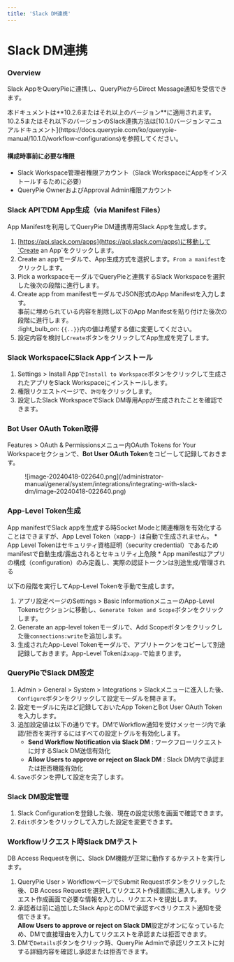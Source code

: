 ```yaml
---
title: 'Slack DM連携'
---
```



# Slack DM連携

### Overview

Slack AppをQueryPieに連携し、QueryPieからDirect Message通知を受信できます。

<Callout type="info">
本ドキュメントは**10.2.6またはそれ以上のバージョン**に適用されます。
10.2.5またはそれ以下のバージョンのSlack連携方法は[10.1.0バージョンマニュアルドキュメント](https://docs.querypie.com/ko/querypie-manual/10.1.0/workflow-configurations)を参照してください。
</Callout>

#### 構成時事前に必要な権限

* Slack Workspace管理者権限アカウント（Slack WorkspaceにAppをインストールするために必要）
* QueryPie OwnerおよびApproval Admin権限アカウント

### Slack APIでDM App生成（via Manifest Files）

App Manifestを利用してQueryPie DM連携専用Slack Appを生成します。


1. [https://api.slack.com/apps](https://api.slack.com/apps)に移動して`Create an App`をクリックします。<br/>
2. Create an appモーダルで、App生成方式を選択します。`From a manifest`をクリックします。<br/>
3. Pick a workspaceモーダルでQueryPieと連携するSlack Workspaceを選択した後次の段階に進行します。<br/>
4. Create app from manifestモーダルでJSON形式のApp Manifestを入力します。<br/>事前に埋められている内容を削除し以下のApp Manifestを貼り付けた後次の段階に進行します。<br/>:light_bulb_on: `{{..}}`内の値は希望する値に変更してください。
5. 設定内容を検討し`Create`ボタンをクリックしてApp生成を完了します。<br/>

### Slack WorkspaceにSlack Appインストール

1. Settings &gt; Install Appで`Install to Workspace`ボタンをクリックして生成されたアプリをSlack Workspaceにインストールします。
2. 権限リクエストページで、`許可`をクリックします。
3. 設定したSlack WorkspaceでSlack DM専用Appが生成されたことを確認できます。

### Bot User OAuth Token取得

Features &gt; OAuth & Permissionsメニュー内OAuth Tokens for Your Workspaceセクションで、**Bot User OAuth Token**をコピーして記録しておきます。

<figure data-layout="center" data-align="center">
![image-20240418-022640.png](/administrator-manual/general/system/integrations/integrating-with-slack-dm/image-20240418-022640.png)
</figure>


### App-Level Token生成

<Callout type="info">
App manifestでSlack appを生成する時Socket Modeと関連権限を有効化することはできますが、App Level Token（xapp-）は自動で生成されません。
* App Level Tokenはセキュリティ資格証明（security credential）であるためmanifestで自動生成/露出されるとセキュリティ上危険
* App manifestはアプリの構成（configuration）のみ定義し、実際の認証トークンは別途生成/管理される
</Callout>

以下の段階を実行してApp-Level Tokenを手動で生成します。

1. アプリ設定ページのSettings &gt; Basic InformationメニューのApp-Level Tokensセクションに移動し、`Generate Token and Scope`ボタンをクリックします。<br/>
2. Generate an app-level tokenモーダルで、Add Scopeボタンをクリックした後`connections:write`を追加します。<br/>
3. 生成されたApp-Level Tokenモーダルで、アプリトークンをコピーして別途記録しておきます。App-Level Tokenは`xapp-`で始まります。

### QueryPieでSlack DM設定

1. Admin &gt; General &gt; System &gt; Integrations &gt; Slackメニューに進入した後、`Configure`ボタンをクリックして設定モーダルを開きます。<br/>
2. 設定モーダルに先ほど記録しておいたApp TokenとBot User OAuth Tokenを入力します。
3. 追加設定値は以下の通りです。DMでWorkflow通知を受けメッセージ内で承認/拒否を実行するにはすべての設定トグルを有効化します。
    *  **Send Workflow Notification via Slack DM**  : ワークフローリクエストに対するSlack DM送信有効化
    *  **Allow Users to approve or reject on Slack DM**  : Slack DM内で承認または拒否機能有効化<br/>
4. `Save`ボタンを押して設定を完了します。

### Slack DM設定管理

1. Slack Configurationを登録した後、現在の設定状態を画面で確認できます。<br/>
2. `Edit`ボタンをクリックして入力した設定を変更できます。<br/>


### Workflowリクエスト時Slack DMテスト

DB Access Requestを例に、Slack DM機能が正常に動作するかテストを実行します。

1. QueryPie User &gt; WorkflowページでSubmit Requestボタンをクリックした後、DB Access Requestを選択してリクエスト作成画面に進入します。リクエスト作成画面で必要な情報を入力し、リクエストを提出します。
2. 承認者は前に追加したSlack AppとのDMで承認すべきリクエスト通知を受信できます。<br/>**Allow Users to approve or reject on Slack DM**設定がオンになっているため、DMで直接理由を入力してリクエストを承認または拒否できます。<br/>
3. DMで`Details`ボタンをクリック時、QueryPie Adminで承認リクエストに対する詳細内容を確認し承認または拒否できます。<br/>
